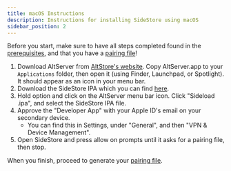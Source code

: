 ```yaml
---
title: macOS Instructions
description: Instructions for installing SideStore using macOS
sidebar_position: 2
---
```


Before you start, make sure to have all steps completed found in the [prerequisites](prerequisites), and that you have a [pairing file](pairing-file)!

1. Download AltServer from [AltStore's website](https://cdn.altstore.io/file/altstore/altserver.zip). Copy AltServer.app to your `Applications` folder, then open it (using Finder, Launchpad, or Spotlight). It should appear as an icon in your menu bar.
2. Download the SideStore IPA which you can find [here](https://github.com/sidestore/sidestore/releases/latest/download/sidestore.ipa).
3. Hold option and click on the AltServer menu bar icon. Click "Sideload .ipa", and select the SideStore IPA file.
4. Approve the "Developer App" with your Apple ID's email on your secondary device.
    * You can find this in Settings, under "General", and then "VPN & Device Management".
5. Open SideStore and press allow on prompts until it asks for a pairing file, then stop.

When you finish, proceed to generate your [pairing file](pairing-file).

